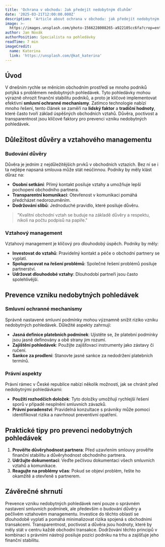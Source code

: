 ```yaml
---
title: 'Ochrana v obchodu: Jak předejít nedobytným dluhům'
date: '2025-03-21T12:00:00.000Z'
description: 'Article about ochrana v obchodu: jak předejít nedobytným dluhům'
image: >-
  https://images.unsplash.com/photo-1566228008265-a922105cc6fa?crop=entropy&cs=tinysrgb&fit=max&fm=jpg&ixid=M3w3MjA5MjJ8MHwxfHJhbmRvbXx8fHx8fHx8fDE3NDMwMjQ0MTJ8&ixlib=rb-4.0.3&q=80&w=1080
author: Jan Novák
authorPosition: Specialista na pohledávky
readTime: 7 min
imageCredit:
  name: Katerina
  link: 'https://unsplash.com/@kat_katerina'
---
```

## Úvod

V dnešním rychle se měnícím obchodním prostředí se mnoho podniků potýká s problémem nedobytných pohledávek. Tyto pohledávky mohou výrazně ohrozit finanční stabilitu podniků, a proto je klíčové implementovat efektivní **smluvní ochranné mechanismy**. Zatímco technologie nabízí mnoho řešení, tento článek se zaměří na **lidský faktor** a **tradiční hodnoty**, které často tvoří základ úspěšných obchodních vztahů. Důvěra, poctivost a transparentnost jsou klíčové faktory pro prevenci vzniku nedobytných pohledávek.

## Důležitost důvěry a vztahového managementu

### Budování důvěry

Důvěra je jedním z nejdůležitějších prvků v obchodních vztazích. Bez ní se i ta nejlépe napsaná smlouva může stát neúčinnou. Podniky by měly klást důraz na:

- **Osobní setkání**: Přímý kontakt posiluje vztahy a umožňuje lepší pochopení obchodního partnera.
- **Transparentní komunikaci**: Otevřenost v komunikaci pomáhá předcházet nedorozuměním.
- **Dodržování slibů**: Jednoduché pravidlo, které posiluje důvěru.

> "Kvalitní obchodní vztah se buduje na základě důvěry a respektu, nikoli na počtu podpisů na papíře."

### Vztahový management

Vztahový management je klíčový pro dlouhodobý úspěch. Podniky by měly:

- **Investovat do vztahů**: Pravidelný kontakt a péče o obchodní partnery se vyplatí.
- **Spolupracovat na řešení problémů**: Společné řešení problémů posiluje partnerství.
- **Udržovat dlouhodobé vztahy**: Dlouhodobí partneři jsou často spolehlivější.

## Prevence vzniku nedobytných pohledávek

### Smluvní ochranné mechanismy

Správně nastavené smluvní podmínky mohou významně snížit riziko vzniku nedobytných pohledávek. Důležité aspekty zahrnují:

- **Jasná definice platebních podmínek**: Ujistěte se, že platební podmínky jsou jasně definovány a obě strany jim rozumí.
- **Zajištění pohledávek**: Použijte zajišťovací instrumenty jako zástavy či ručení.
- **Sankce za prodlení**: Stanovte jasné sankce za nedodržení platebních termínů.

### Právní aspekty

Právní rámec v České republice nabízí několik možností, jak se chránit před nedobytnými pohledávkami:

- **Použití rozhodčích doložek**: Tyto doložky umožňují rychlejší řešení sporů v případě nesplnění smluvních závazků.
- **Právní poradenství**: Pravidelná konzultace s právníky může pomoci identifikovat rizika a navrhnout preventivní opatření.

## Praktické tipy pro prevenci nedobytných pohledávek

1. **Prověřte důvěryhodnost partnera**: Před uzavřením smlouvy prověřte finanční stabilitu a důvěryhodnost obchodního partnera.
2. **Udržujte dokumentaci**: Veďte pečlivou dokumentaci všech smluvních vztahů a komunikace.
3. **Reagujte na problémy včas**: Pokud se objeví problém, řešte ho okamžitě a otevřeně s partnerem.

## Závěrečné shrnutí

Prevence vzniku nedobytných pohledávek není pouze o správném nastavení smluvních podmínek, ale především o budování důvěry a pečlivém vztahovém managementu. Investice do těchto oblastí se dlouhodobě vyplatí a pomáhá minimalizovat rizika spojená s obchodními transakcemi. Transparentnost, poctivost a důvěra jsou hodnoty, které by měly stát v centru každé obchodní transakce. Dodržování těchto principů v kombinaci s právními nástroji posiluje pozici podniku na trhu a zajišťuje jeho finanční stabilitu.
